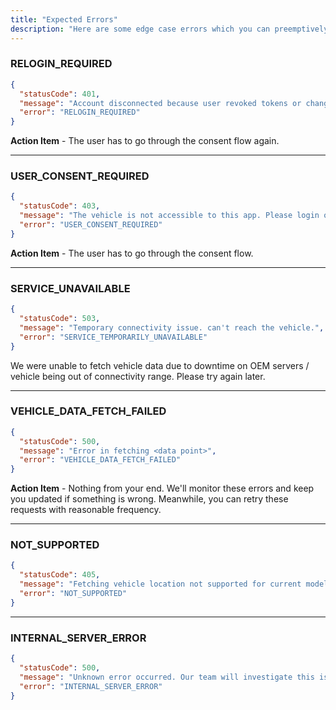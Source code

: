```yaml
---
title: "Expected Errors"
description: "Here are some edge case errors which you can preemptively handle in your backend"
---
```


### RELOGIN_REQUIRED

```json
{
  "statusCode": 401,
  "message": "Account disconnected because user revoked tokens or changed password. Please reconnect the vehicle using Connect flow",
  "error": "RELOGIN_REQUIRED"
}
```

**Action Item** \- The user has to go through the consent flow again.

---

### USER_CONSENT_REQUIRED

```json
{
  "statusCode": 403,
  "message": "The vehicle is not accessible to this app. Please login on the app with end user credentials",
  "error": "USER_CONSENT_REQUIRED"
}
```

**Action Item** \- The user has to go through the consent flow.

---

### SERVICE_UNAVAILABLE

```json
{
  "statusCode": 503,
  "message": "Temporary connectivity issue. can't reach the vehicle.",
  "error": "SERVICE_TEMPORARILY_UNAVAILABLE"
}
```

We were unable to fetch vehicle data due to downtime on OEM servers / vehicle being out of connectivity range. Please try again later.

---

### VEHICLE_DATA_FETCH_FAILED

```json
{
  "statusCode": 500,
  "message": "Error in fetching <data point>",
  "error": "VEHICLE_DATA_FETCH_FAILED"
}
```

**Action Item** \- Nothing from your end. We'll monitor these errors and keep you updated if something is wrong. Meanwhile, you can retry these requests with reasonable frequency.

---

### NOT_SUPPORTED

```json
{
  "statusCode": 405,
  "message": "Fetching vehicle location not supported for current model",
  "error": "NOT_SUPPORTED"
}
```

---

### INTERNAL_SERVER_ERROR

```json
{
  "statusCode": 500,
  "message": "Unknown error occurred. Our team will investigate this issue.",
  "error": "INTERNAL_SERVER_ERROR"
}
```
